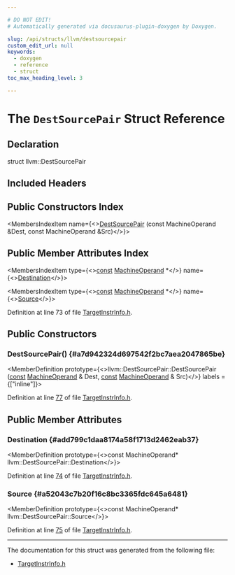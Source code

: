 ```yaml
---

# DO NOT EDIT!
# Automatically generated via docusaurus-plugin-doxygen by Doxygen.

slug: /api/structs/llvm/destsourcepair
custom_edit_url: null
keywords:
  - doxygen
  - reference
  - struct
toc_max_heading_level: 3

---
```





# The `DestSourcePair` Struct Reference

<DoxygenPage pluginConfig={pluginConfig}>



## Declaration

<CodeBlock>struct llvm::DestSourcePair</CodeBlock>

## Included Headers

<IncludesList>
<IncludesListItem
  filePath="llvm/CodeGen/TargetInstrInfo.h"
  permalink="/docs/api/files/include/include/llvm/include/llvm/codegen/targetinstrinfo-h"
  isLocal="true" />
</IncludesList>

## Public Constructors Index

<MembersIndex>

<MembersIndexItem
  name={<><a href="#a7d942324d697542f2bc7aea2047865be">DestSourcePair</a> (const MachineOperand &amp;Dest, const MachineOperand &amp;Src)</>}>
</MembersIndexItem>

</MembersIndex>

## Public Member Attributes Index

<MembersIndex>

<MembersIndexItem
  type={<><a href="/docs/api/files/lib/lib/target/lib/target/aarch64/aarch64promoteconstant-cpp/#a90f8350fecae261c25be85d38b451bff">const</a> <a href="/docs/api/classes/llvm/machineoperand">MachineOperand</a> &#42;</>}
  name={<><a href="#add799c1daa8174a58f1713d2462eab37">Destination</a></>}>
</MembersIndexItem>

<MembersIndexItem
  type={<><a href="/docs/api/files/lib/lib/target/lib/target/aarch64/aarch64promoteconstant-cpp/#a90f8350fecae261c25be85d38b451bff">const</a> <a href="/docs/api/classes/llvm/machineoperand">MachineOperand</a> &#42;</>}
  name={<><a href="#a52043c7b20f16c8bc3365fdc645a6481">Source</a></>}>
</MembersIndexItem>

</MembersIndex>


Definition at line 73 of file <a href="/docs/api/files/include/include/llvm/include/llvm/codegen/targetinstrinfo-h">TargetInstrInfo.h</a>.

<SectionDefinition>

## Public Constructors

### DestSourcePair() {#a7d942324d697542f2bc7aea2047865be}

<MemberDefinition
  prototype={<>llvm::DestSourcePair::DestSourcePair (<a href="/docs/api/files/lib/lib/target/lib/target/aarch64/aarch64promoteconstant-cpp/#a90f8350fecae261c25be85d38b451bff">const</a> <a href="/docs/api/classes/llvm/machineoperand">MachineOperand</a> &amp; Dest, <a href="/docs/api/files/lib/lib/target/lib/target/aarch64/aarch64promoteconstant-cpp/#a90f8350fecae261c25be85d38b451bff">const</a> <a href="/docs/api/classes/llvm/machineoperand">MachineOperand</a> &amp; Src)</>}
  labels = {["inline"]}>

Definition at line <a href="/docs/api/files/include/include/llvm/include/llvm/codegen/targetinstrinfo-h/#l00077">77</a> of file <a href="/docs/api/files/include/include/llvm/include/llvm/codegen/targetinstrinfo-h">TargetInstrInfo.h</a>.
</MemberDefinition>

</SectionDefinition>

<SectionDefinition>

## Public Member Attributes

### Destination {#add799c1daa8174a58f1713d2462eab37}

<MemberDefinition
  prototype={<>const MachineOperand&#42; llvm::DestSourcePair::Destination</>}>

Definition at line <a href="/docs/api/files/include/include/llvm/include/llvm/codegen/targetinstrinfo-h/#l00074">74</a> of file <a href="/docs/api/files/include/include/llvm/include/llvm/codegen/targetinstrinfo-h">TargetInstrInfo.h</a>.
</MemberDefinition>

### Source {#a52043c7b20f16c8bc3365fdc645a6481}

<MemberDefinition
  prototype={<>const MachineOperand&#42; llvm::DestSourcePair::Source</>}>

Definition at line <a href="/docs/api/files/include/include/llvm/include/llvm/codegen/targetinstrinfo-h/#l00075">75</a> of file <a href="/docs/api/files/include/include/llvm/include/llvm/codegen/targetinstrinfo-h">TargetInstrInfo.h</a>.
</MemberDefinition>

</SectionDefinition>

<hr/>

The documentation for this struct was generated from the following file:

<ul>
<li><a href="/docs/api/files/include/include/llvm/include/llvm/codegen/targetinstrinfo-h">TargetInstrInfo.h</a></li>
</ul>

</DoxygenPage>
